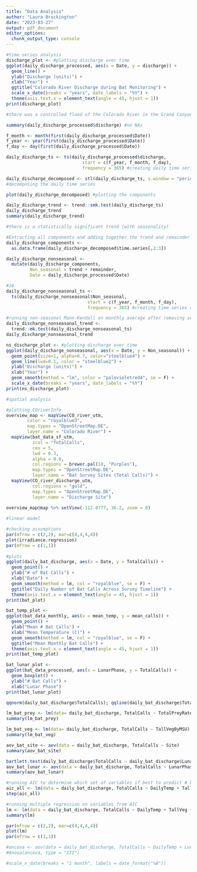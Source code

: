 ```yaml
---
title: "Data Analysis"
author: "Laura Brockington"
date: "2023-03-27"
output: pdf_document
editor_options: 
  chunk_output_type: console
---
```


```r
#time series analysis
discharge_plot <- #plotting discharge over time
ggplot(daily_discharge_processed, aes(x = Date, y = discharge)) +
  geom_line() +
  ylab("Discharge (units)") +
  xlab("Year") +
  ggtitle("Colorado River Discharge during Bat Monitoring") +
  scale_x_date(breaks = "years", date_labels = "%Y") +
  theme(axis.text.x = element_text(angle = 45, hjust = 1))
print(discharge_plot)

#there was a controlled flood of the Colorado River in the Grand Canyon Nov, 2018 (huge peak in graph).

summary(daily_discharge_processed$discharge) #no NAs

f_month <- month(first(daily_discharge_processed$Date))
f_year <- year(first(daily_discharge_processed$Date))
f_day <- day(first(daily_discharge_processed$Date))

daily_discharge_ts <- ts(daily_discharge_processed$discharge, 
                             start = c(f_year, f_month, f_day), 
                             frequency = 365) #creating daily time series object

daily_discharge_decomposed <- stl(daily_discharge_ts, s.window = "periodic")
#decomposing the daily time series

plot(daily_discharge_decomposed) #plotting the components

daily_discharge_trend <- trend::smk.test(daily_discharge_ts)
daily_discharge_trend
summary(daily_discharge_trend)

#there is a statistically significant trend (with seasonality)

#Extracting all components and adding together the trend and remainder
daily_discharge_components <- 
  as.data.frame(daily_discharge_decomposed$time.series[,2:3])

daily_discharge_nonseasonal <- 
  mutate(daily_discharge_components,
         Non_seasonal = trend + remainder,
         Date = daily_discharge_processed$Date)

#16
daily_discharge_nonseasonal_ts <- 
  ts(daily_discharge_nonseasonal$Non_seasonal, 
                               start = c(f_year, f_month, f_day), 
                               frequency = 365) #creating time series object

#running non-seasonal Mann-Kendall on monthly average after removing seasonality
daily_discharge_nonseasonal_trend <-
  trend::mk.test(daily_discharge_nonseasonal_ts)
daily_discharge_nonseasonal_trend

ns_discharge_plot <- #plotting discharge over time
ggplot(daily_discharge_nonseasonal, aes(x = Date, y = Non_seasonal)) +
  geom_point(size=1, alpha=0.7, color="steelblue4") +
  geom_line(lwd=0.1, color = "steelblue2") +
  ylab("Discharge (units)") +
  xlab("Year") +
  geom_smooth(method = "lm", color = "palevioletred4", se = F) +
  scale_x_date(breaks = "years", date_labels = "%Y")
print(ns_discharge_plot)
```

```r
#spatial analysis

#plotting COriverInfo
overview_map <- mapView(CO_river_utm, 
        color = "royalblue3",
        map.types = "OpenStreetMap.DE",
        layer.name = "Colorado River") +
  mapView(bat_data_sf_utm, 
          zcol = "TotalCalls", 
          cex = 5, 
          lwd = 0.3,
          alpha = 0.8,
          col.regions = brewer.pal(10, "Purples"),
          map.types = "OpenStreetMap.DE",
          layer.name = "Bat Survey Sites (Total Calls)") +
  mapView(CO_river_discharge_utm,
          col.regions = "gold",
          map.types = "OpenStreetMap.DE",
          layer.name = "Discharge Site")
  
overview_map@map %>% setView(-112.0777, 36.2, zoom = 8)

```

```r
#linear model

#checking assumptions
par(mfrow = c(2,2), mar=c(4,4,4,4))
plot(irradiance.regression)
par(mfrow = c(1,1))
  
#plots
ggplot(daily_bat_discharge, aes(x = Date, y = TotalCalls)) +
  geom_point() +
  ylab("# of Bat Calls") +
  xlab("Date") +
  geom_smooth(method = lm, col = "royalblue", se = F) +
  ggtitle("Daily Number of Bat Calls Across Survey Timeline") +
  theme(axis.text.x = element_text(angle = 45, hjust = 1))
print(bat_plot)

bat_temp_plot <-
ggplot(bat_data_monthly, aes(x = mean_temp, y = mean_calls)) +
  geom_point() +
  ylab("Mean # Bat Calls") +
  xlab("Mean Temperature (C)") +
  geom_smooth(method = lm, col = "royalblue", se = F) +
  ggtitle("Mean Monthly Bat Calls") +
  theme(axis.text.x = element_text(angle = 45, hjust = 1))
print(bat_temp_plot)

bat_lunar_plot <-
ggplot(bat_data_processed, aes(x = LunarPhase, y = TotalCalls)) +
  geom_boxplot() +
  ylab("# Bat Calls") +
  xlab("Lunar Phase")
print(bat_lunar_plot)

qqnorm(daily_bat_discharge$TotalCalls); qqline(daily_bat_discharge$TotalCalls)

lm_bat_prey <- lm(data= daily_bat_discharge, TotalCalls ~ TotalPreyRate)
summary(lm_bat_prey)

lm_bat_veg <- lm(data= daily_bat_discharge, TotalCalls ~ TallVegByMSU)
summary(lm_bat_veg)

aov_bat_site <- aov(data = daily_bat_discharge, TotalCalls ~ Site)
summary(aov_bat_site)

bartlett.test(daily_bat_discharge$TotalCalls ~ daily_bat_discharge$LunarPhase)
aov_bat_lunar <- aov(data = daily_bat_discharge, TotalCalls ~ LunarPhase)
summary(aov_bat_lunar)

#running AIC to determine which set of variables if best to predict # bat calls
aic_all <- lm(data = daily_bat_discharge, TotalCalls ~ DailyTemp + TallVeg + LunarPhase + TotalPreyRate + discharge)
step(aic_all)

#running multiple regression on variables from AIC
lm <- lm(data = daily_bat_discharge, TotalCalls ~ DailyTemp + TallVeg + discharge)
summary(lm)

par(mfrow = c(2,2), mar=c(4,4,4,4))
plot(lm)
par(mfrow = c(1,1))

#ancova <- aov(data = daily_bat_discharge, TotalCalls ~ DailyTemp + LunarPhase + TotalPreyRate + discharge)
#Anova(ancova, type = "III")

#scale_x_date(breaks = "1 month", labels = date_format("%B"))
```

